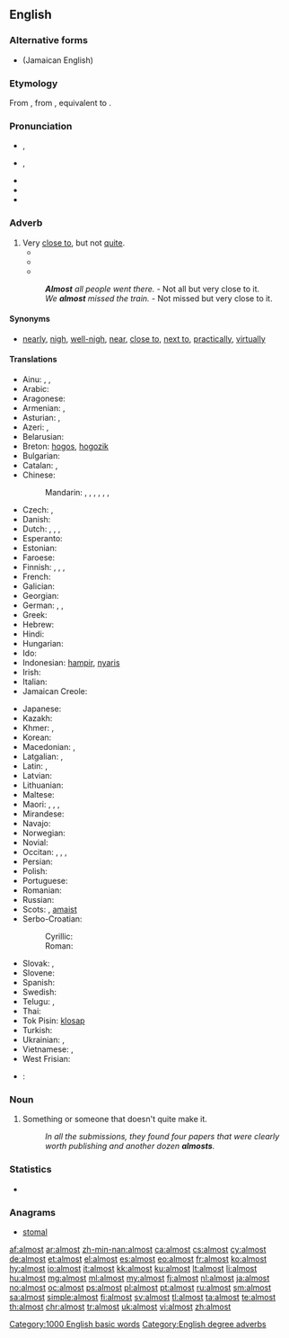 ==English==
{{slim-wikipedia|dab=almost (disambiguation)|almost}}
===Alternative forms===
* {{l/en|aulmos}} (Jamaican English)

===Etymology===
From {{etyl|enm|en}}, from {{etyl|ang|en}} {{term|eallmǣst||sc=Latinx|nearly all, almost, for the most part|lang=ang}}, equivalent to {{prefix|al|alt1=all-|most|lang=en|nocat=1}}.

===Pronunciation===
* {{a|UK}} {{IPA|/ɔːl.ˈməʊst/|/ˈɔːl.məʊst/}}, {{X-SAMPA|/"O:l.m@Ust/|/O:l"m@Ust/}}
* {{a|US}} {{IPA|/ˈɔl.moʊst/|/ˈɑɫ.moʊst/}}, {{X-SAMPA|/"Ol.moUst/}}
* {{audio|en-us-inlandnorth-almost.ogg|Audio (US-Inland North)}}
* {{audio|en-us-almost.ogg|Audio (US)}}
* {{hyphenation|al|most}}

===Adverb===
{{en-adv|-}}

# Very [[close to]], but not [[quite]].
#*{{quote-book|year=1918|author={{w|W. B. Maxwell}}|chapter=17
|title=[http://openlibrary.org/works/OL1097634W The Mirror and the Lamp]
|passage=This time was most dreadful for Lilian. Thrown on her own resources and '''almost''' penniless, she maintained herself and paid the rent of a wretched room near the hospital by working as a charwoman, sempstress, anything. In a moment she had dropped to the level of a casual labourer.}}
#*{{quote-book|year=1963|author={{w|Margery Allingham}}|title={{w|The China Governess}}
|chapter=9|url=http://openlibrary.org/works/OL2004261W
|passage=Eustace gaped at him in amazement. When his urbanity dropped away from him, as now, he had an innocence of expression which was '''almost''' infantile. It was as if the world had never touched him at all.}}
#*{{quote-magazine|date=2013-05-17|author=George Monbiot|authorlink=George Monbiot
|title=Money just makes the rich suffer
|volume=188|issue=23|page=19|magazine={{w|The Guardian Weekly}}
|url=http://www.guardian.co.uk/commentisfree/2013/may/06/politics-envy-keenest-rich
|passage=In order to grant the rich these pleasures, the social contract is reconfigured. [&hellip;]&nbsp; The public realm is privatised, the regulations restraining the ultra&ndash;wealthy and the companies they control are abandoned, and Edwardian levels of inequality are '''almost''' fetishised.}}
#: '''''Almost''' all people went there.'' - Not all but very close to it.
#: ''We '''almost''' missed the train.'' - Not missed but very close to it.

====Synonyms====
* {{sense|very close to, but not quite}} [[nearly]], [[nigh]], [[well-nigh]], [[near]], [[close to]], [[next to]], [[practically]], [[virtually]]

====Translations====
{{trans-top|very close to}}
* Ainu: {{tø|ain|ナアニ|tr=naani}}, {{tø|ain|ナアニフンコ|tr=naanihunko}}, {{tø|ain|ナアニポ|tr=naanipo}}
* Arabic: {{t-|ar|تقريبًا|tr=taqrīban}}
* Aragonese: {{t-|an|quasi}}
* Armenian: {{t-|hy|համարյա|tr=hamarya}}, {{t-|hy|գրեթե|tr=gret'e}}
* Asturian: {{t-|ast|cuasi}}, {{t-|ast|casi}}
* Azeri: {{t-|az|az qala}}, {{t-|az|az qaldı}}
* Belarusian: {{t-|be|амаль|tr=amálʹ|sc=Cyrl}}
* Breton: [[hogos]], [[hogozik]]
* Bulgarian: {{t+|bg|почти|tr=počtí|sc=Cyrl}}
* Catalan: {{t-|ca|gairebé}}, {{t-|ca|quasi}}
* Chinese:
*: Mandarin: {{t|cmn|幾乎|sc=Hani}}, {{t+|cmn|几乎|tr=jīhū|sc=Hani}}, {{t|cmn|差點|sc=Hani}}, {{t|cmn|差点|tr=chàdiǎn|sc=Hani}}, {{t|cmn|差一點|sc=Hani}}, {{t|cmn|差一点|tr=chāyīdiǎn|sc=Hani}}, {{t+|cmn|差不多|tr=chàbuduō|sc=Hani}}
* Czech: {{t+|cs|skoro}}, {{t+|cs|téměř}}
* Danish: {{t-|da|næsten}}
* Dutch: {{t+|nl|bijna}}, {{t+|nl|nagenoeg}}, {{t+|nl|vrijwel}}, {{t-|nl|zo goed als}}
* Esperanto: {{t+|eo|preskaŭ}}
* Estonian: {{t-|et|peaaegu}}
* Faroese: {{t-|fo|næstan}}
* Finnish: {{t+|fi|lähes}}, {{t+|fi|melkein}}, {{t+|fi|miltei}}, {{t+|fi|liki}}
* French: {{t+|fr|presque}}
* Galician: {{t+|gl|case}}
* Georgian: {{t-|ka|თითქმის|tr=t’it’k’mis|sc=Geor}}
* German: {{t+|de|fast}}, {{t+|de|beinahe}}, {{t+|de|so gut wie}}
* Greek: {{t+|el|σχεδόν|tr=schedón|sc=Grek}}
* Hebrew: {{t+|he|כִּמְעַט|tr=kim'át|sc=Hebr}}
* Hindi: {{t-|hi|लगभग|tr=lagabhag|sc=Deva}}
* Hungarian: {{t+|hu|majdnem}}
* Ido: {{t+|io|preske}}
* Indonesian: [[hampir]], [[nyaris]]
* Irish: {{t-|ga|beagnach}}
* Italian: {{t+|it|quasi}}
* Jamaican Creole: {{tø|jam|aalmos}}
{{trans-mid}}
* Japanese: {{t+|ja|ほとんど|tr=hotondo}}
* Kazakh: {{t|kk|дерлік|tr=derlik|sc=Cyrl}}
* Khmer: {{t+|km|ជិត|tr=cɨt|sc=Khmr}}, {{t-|km|ស្ទើរតែ|tr=stǝǝ tae|sc=Khmr}}
* Korean: {{t+|ko|거의|tr=geoui|sc=Hang}}
* Macedonian: {{t-|mk|речиси|tr=réčisi|sc=Cyrl}}, {{t-|mk|скоро|tr=skóro|sc=Cyrl}}
* Latgalian: {{tø|ltg|kuoni}}, {{tø|ltg|gondreiž}}
* Latin: {{t-|la|paene}}, {{t-|la|fere}}
* Latvian: {{t-|lv|gandrīz}}
* Lithuanian: {{t+|lt|beveik}}
* Maltese: {{t-|mt|kważi}}
* Maori: {{t-|mi|pitoiti}}, {{t-|mi|pitopitoiti}}, {{t-|mi|tata}}, {{t-|mi|kainamu}}
* Mirandese: {{tø|mwl|quaije}}
* Navajo: {{tø|nv|kʼasdą́ą́}}
* Norwegian: {{t+|no|nesten}}
* Novial: {{tø|nov|preske}}
* Occitan: {{t+|oc|gaireben}}, {{t-|oc|quasi}}, {{t-|oc|quasiben}}, {{t-|oc|quasiment}}
* Persian: {{t-|fa|تقریباً|tr=taqriban|sc=fa-Arab}}
* Polish: {{t+|pl|prawie}}
* Portuguese: {{t+|pt|quase}}
* Romanian: {{t+|ro|aproape}}
* Russian: {{t+|ru|почти|tr=počtí}}
* Scots: {{tø|sco|awmaist}}, [[amaist]]
* Serbo-Croatian:
*: Cyrillic: {{t-|sh|скоро}}
*: Roman: {{t-|sh|skoro}}
* Slovak: {{t-|sk|skoro}}, {{t-|sk|takmer}}
* Slovene: {{t-|sl|skôraj}}
* Spanish: {{t+|es|casi}}
* Swedish: {{t+|sv|nästan}}
* Telugu: {{t+|te|దాదాపు|tr=dādāpu}}, {{t-|te|దరిదాపు|tr=daridāpu}}
* Thai: {{t-|th|เกือบจะ|tr=gèuap jà|sc=Thai}}
* Tok Pisin: [[klosap]]
* Turkish: {{t+|tr|neredeyse}}
* Ukrainian: {{t+|uk|майже|tr=májže|sc=Cyrl}}, {{t-|uk|сливе|tr=slyvé|sc=Cyrl}}
* Vietnamese: {{t+|vi|gần}}, {{t-|vi|gần như}}
* West Frisian: {{t-|fy|hast}}
{{trans-bottom}}

* {{ttbc|ar}}: {{t+|ar|شَبَه|tr=šabhu}}

===Noun===
{{en-noun}}

# {{context|informal|lang=en}} Something or someone that doesn't quite make it.
#: ''In all the submissions, they found four papers that were clearly worth publishing and another dozen '''almosts'''.''

===Statistics===
* {{rank|gave|asked|soon|216|almost|thou|full|country}}

===Anagrams===
* [[stomal#English|stomal]]

[[Category:1000 English basic words]]
[[Category:English degree adverbs]]

[[af:almost]]
[[ar:almost]]
[[zh-min-nan:almost]]
[[ca:almost]]
[[cs:almost]]
[[cy:almost]]
[[de:almost]]
[[et:almost]]
[[el:almost]]
[[es:almost]]
[[eo:almost]]
[[fr:almost]]
[[ko:almost]]
[[hy:almost]]
[[io:almost]]
[[it:almost]]
[[kk:almost]]
[[ku:almost]]
[[lt:almost]]
[[li:almost]]
[[hu:almost]]
[[mg:almost]]
[[ml:almost]]
[[my:almost]]
[[fj:almost]]
[[nl:almost]]
[[ja:almost]]
[[no:almost]]
[[oc:almost]]
[[ps:almost]]
[[pl:almost]]
[[pt:almost]]
[[ru:almost]]
[[sm:almost]]
[[sa:almost]]
[[simple:almost]]
[[fi:almost]]
[[sv:almost]]
[[tl:almost]]
[[ta:almost]]
[[te:almost]]
[[th:almost]]
[[chr:almost]]
[[tr:almost]]
[[uk:almost]]
[[vi:almost]]
[[zh:almost]]